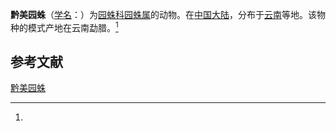 {{Speciesbox
| name = 黔美园蛛
| status = 
| status_system = 
| image = 
| genus = Araneus
| species = gratiolus
| authority = (Yin et al., 1990)<ref name='id13503'>{{cite web| url =http://www.bioinfo.cn/db05/BjdwSpecies.php?action=view&id=13503| title =黔美园蛛| work =《中国动物物种编目数据库》| publisher =中国科学院微生物研究所| author =中国科学院动物研究所| accessdate =2009-04-28| deadurl =yes| archiveurl =https://web.archive.org/web/20131203122335/http://www.bioinfo.cn/db05/BjdwSpecies.php?action=view| archivedate =2013-12-03}}</ref>
}}

'''黔美园蛛'''（[[学名|学名]]：{{lang|la|''Araneus gratiolus''}}）为[[园蛛科|园蛛科]][[园蛛属|园蛛属]]的动物。在[[中国大陆|中国大陆]]，分布于[[云南|云南]]等地。该物种的模式产地在云南勐腊。<ref name='id13503'/>

== 参考文献 ==
{{reflist}}

{{Wikispecies|Araneus gratiolus}}
{{Taxonbar|from=Q2257220}}

[[Category:园蛛属|黔美园蛛]]


{{蜘蛛小作品}}